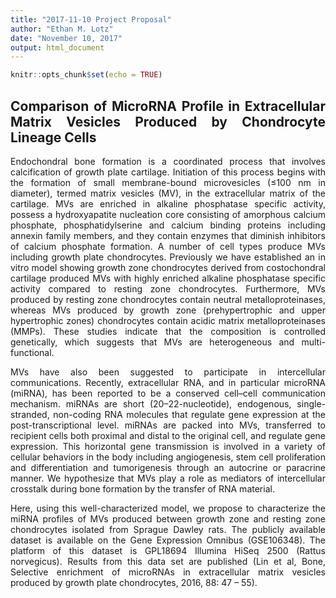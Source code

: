 ```yaml
---
title: "2017-11-10 Project Proposal"
author: "Ethan M. Lotz"
date: "November 10, 2017"
output: html_document
---
```


```r
knitr::opts_chunk$set(echo = TRUE)
```

<style>
body {
text-align: justify}
</style>
## Comparison of MicroRNA Profile in Extracellular Matrix Vesicles Produced by Chondrocyte Lineage Cells

  Endochondral bone formation is a coordinated process that involves calcification of growth plate cartilage. Initiation of this process begins with the formation of small membrane-bound microvesicles (≤100 nm in diameter), termed matrix vesicles (MV), in the extracellular matrix of the cartilage. MVs are enriched in alkaline phosphatase specific activity, possess a hydroxyapatite nucleation core consisting of amorphous calcium phosphate, phosphatidylserine and calcium binding proteins including annexin family members, and they contain enzymes that diminish inhibitors of calcium phosphate formation. A number of cell types produce MVs including growth plate chondrocytes. Previously we have established an in vitro model showing growth zone chondrocytes derived from costochondral cartilage produced MVs with highly enriched alkaline phosphatase specific activity compared to resting zone chondrocytes. Furthermore, MVs produced by resting zone chondrocytes contain neutral metalloproteinases, whereas MVs produced by growth zone (prehypertrophic and upper hypertrophic zones) chondrocytes contain acidic matrix metalloproteinases (MMPs). These studies indicate that the composition is controlled genetically, which suggests that MVs are heterogeneous and multi-functional. 
  
  MVs have also been suggested to participate in intercellular communications. Recently, extracellular RNA, and in particular microRNA (miRNA), has been reported to be a conserved cell–cell communication mechanism. miRNAs are short (20–22-nucleotide), endogenous, single-stranded, non-coding RNA molecules that regulate gene expression at the post-transcriptional level. miRNAs are packed into MVs, transferred to recipient cells both proximal and distal to the original cell, and regulate gene expression. This horizontal gene transmission is involved in a variety of cellular behaviors in the body including angiogenesis, stem cell proliferation and differentiation and tumorigenesis through an autocrine or paracrine manner. We hypothesize that MVs play a role as mediators of intercellular crosstalk during bone formation by the transfer of RNA material.
  
  Here, using this well-characterized model, we propose to characterize the miRNA profiles of MVs produced between growth zone and resting zone chondrocytes isolated from Sprague Dawley rats. The publicly available dataset is available on the Gene Expression Omnibus (GSE106348). The platform of this dataset is GPL18694 Illumina HiSeq 2500 (Rattus norvegicus). Results from this data set are published (Lin et al, Bone, Selective enrichment of microRNAs in extracellular matrix vesicles produced by growth plate chondrocytes, 2016, 88: 47 – 55).
